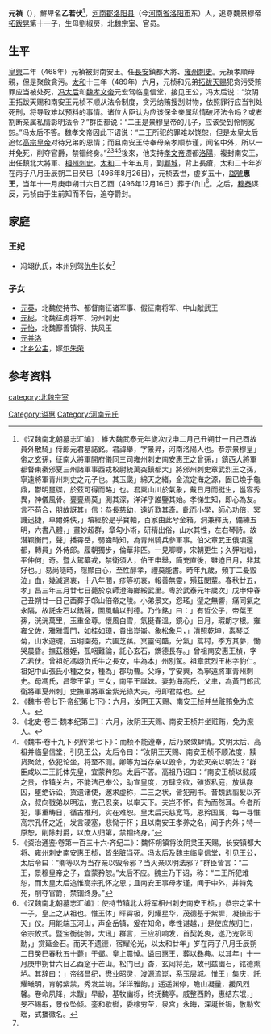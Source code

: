 '''元禎'''（{{bd|447年||496年|8月26日|catIdx=t}}），鮮卑名'''乙若伏'''<ref name="#1">《汉魏南北朝墓志汇编》：維大魏武泰元年歲次戊申二月己丑朔廿一日己酉故員外散騎」侍郎元君墓誌銘。君諱舉，字景昇，河南洛陽人也。恭宗景穆皇」帝之玄孫，征南大將軍開府儀同三司雍州刺史南安惠王之曾孫，」鎮西大將軍都督東秦邠夏三州諸軍事西戎校尉統萬突鎮都大」將邠州刺史章武烈王之孫，寧遠將軍青州刺史之元子也。其玉瓞」綿天之緒，金流定海之源，固已煥乎龜鼎，鬱明璽牒，於茲可得而略」也。君稟山川於氣象，戴日月而挺生，邕容秀異，神儀風骨。亹亹焉莫」測其深，洋洋乎誰鑒其始。孝悌生知，即心為友。言不苟合，朋故訝其」信；恭長慈幼，遠近歎其奇。齔而小學，師心功倍，冥譏迅捷，卓爾殊佚，」墳經於是乎寶軸，百家由此兮金箱。洞兼釋氏，備練五明，六書八體，」畫妙超群，章勾小術，研精出俗，山水其性，左右琴詩。故潛颖衡門，聲」播霄岳，弱齒時知，為青州騎兵參軍事。伯父章武王俄頃還都，轉員」外侍郎。履朝獨步，倫華非匹。一見唧唧，宋朝更生；久狎咄咄，平仲何」奇。暨大駕纂戎，禁衛須人，伯王申舉，簡充直後，雖迫日月，非其好也。」易尚隨時，隱顯由心，至性醇孝，禮莫能書。時年九歲，頻丁二憂毀泣」血，幾滅過衷，十八年間，疹等初哀，報善無靈，殞茲閔輩。春秋廿五，孝」昌三年三月廿七日薨於京師澄海鄉綏武里。粵於武泰元年歲次」戊申仲春己丑朔廿一日己酉葬于邙山倍帝之陵。小弟景文，怨瑤」璧之無響，痛同氣之永隔，故託金石以鐫聲，圖風輪以刊德。乃作銘」曰：」有哲公子，帝葉王孫，洸洸萬里，玉重金尊。懷風白雪，氣挺春溫，鏡心」日月，瑕朗才根。雍雍父佐，雅雅雲門，如桂如璋，貴出崑崙。象松象月，」清照乾坤，素琴泛菊，山水遊魂，五明園苑，六圃芝蓀。冥靈何酷，分氣」蒿村，季方其夢，慟哭晨昏。撫茲繈姪，孤咽難論，託心玄石，鐫德長存。」曾祖南安惠王楨，字乙若伏。曾祖妃馮翊仇氏牛之長女，牛為本」州別駕。祖章武烈王彬字豹仁。祖妃中山張氏小種之女，種為」郡功曹。父竫，字安興，為寧遠將軍青州刺史。母馮氏，昌黎王第」三女，南平王誕妹。妻勃海高氏，父聿，為黃門郎武衛將軍夏州刺」史撫軍將軍金紫光祿大夫，母即君姑也。</ref>，[[河南郡|河南郡]][[洛阳县|洛阳县]]（今[[河南省|河南省]][[洛阳市|洛阳市]]东）人，追尊魏景穆帝[[拓跋晃|拓跋晃]]第十一子，生母劉椒房，北魏宗室、官员。

==生平==
[[皇興|皇興]]二年（468年）元禎被封南安王。任[[長安|長安]]鎮都大將、[[雍州|雍州]][[刺史|刺史]]。元禎孝順母親，但是聚斂貪污。[[太和_(北魏)|太和]]十三年（489年）六月，元桢和兄弟[[拓跋天赐|拓跋天赐]]犯贪污受贿罪应当被处死，[[冯太后|冯太后]]和[[魏孝文帝|魏孝文帝]]元宏驾临皇信堂，接见王公，冯太后说：“汝阴王拓跋天赐和南安王元桢不顺从法令制度，贪污纳贿搜刮财物，依照罪行应当判处死刑，将导致难以预料的事情。诸位大臣认为应该保全亲属私情破坏法令吗？或者割断亲属私情彰明法令？”群臣都说：“二王是景穆皇帝的儿子，应该受到怜悯宽恕。”冯太后不答。魏孝文帝因此下诏说：“二王所犯的罪难以饶恕，但是太皇太后追忆[[魏文成帝|高宗皇帝]]对待兄弟的恩情；而且南安王侍奉母亲孝顺恭谨，闻名中外，所以一并免死，削夺官爵，禁锢终身。”<ref>《魏书·卷七下·帝纪第七下》：六月，汝阴王天赐、南安王桢并坐赃贿免为庶人。</ref><ref>《北史·卷三·魏本纪第三》：六月，汝阴王天赐、南安王桢并坐赃贿，免为庶人。</ref><ref>《魏书·卷十九下·列传第七下》：而桢不能遵奉，后乃聚敛肆情。文明太后、高祖并临皇信堂，引见王公，太后令曰：“汝阴王天赐、南安王桢不顺法度，黩货聚敛，依犯论坐，将至不测。卿等为当存亲以毁令，为欲灭亲以明法？”群臣咸以二王託体先皇，宜蒙矜恕。太后不答。高祖乃诏曰：“南安王桢以懿戚之贵，作镇关右，不能洁己奉公，助宣皇度，方肆贪欲，殖货私庭，放纵姦囚，壅绝诉讼，货遗诸使，邀求虚称，二三之状，皆犯刑书。昔魏武翦髮以齐众，叔向戮弟以明法，克己忍亲，以率天下。夫岂不怀，有为而然耳。今者所犯，事重畴日，循古推刑，实在难恕。皇太后天慈宽笃，恩矜国属，每一寻惟高宗孔怀之近，发言硬塞，悲恸于怀；且以南安王孝养之名，闻于内外；特一原恕，削除封爵，以庶人归第，禁锢终身。”</ref><ref>《资治通鉴·卷第一百三十六·齐纪二》：魏怀朔镇将汝阴灵王天赐，长安镇都大将、雍州刺史南安惠王桢，皆坐脏当死。冯太后及魏主临皇信堂，引见王公，太后令曰：“卿等以为当存亲以毁令邪？当灭亲以明法邪？”群臣皆言：“二王，景穆皇帝之子，宜蒙矜恕。”太后不应。魏主乃下诏，称：“二王所犯难恕，而太皇太后追惟高宗孔怀之恩；且南安王事母孝谨，闻于中外，并特免死，削夺官爵，禁锢终身。”</ref>後來，他支持[[元宏|孝文帝]]遷都[[洛陽|洛陽]]，複封南安王，出任鎮北大將軍、[[相州|相州]][[刺史|刺史]]。[[太和_(北魏孝文帝)|太和]]二十年五月，到[[鄴城|鄴城]]，背上長瘡，太和二十年岁在丙子八月壬辰朔二日癸巳（496年8月26日），元桢去世，虚岁五十，[[諡號|諡號]]'''惠王'''，当年十一月庚申朔廿六日乙酉（496年12月16日）葬于邙山<ref>《汉魏南北朝墓志汇编》：使持节镇北大将军相州刺史南安王桢，」恭宗之第十一子，皇上之从祖也。惟王体」晖霄极，列耀星华，茂德基于紫墀，凝操形于天」仪。用能端玉河山，声金岳镇，爰在知命，孝性谌越，」是使庶族归仁，帝宗攸式。暨宝衡徒御，大讯」群言，王应机响发，首契乾衷，遂乃宠彰司勳，」赏延金石。而天不遗德，宿耀沦光，以太和廿年」岁在丙子八月壬辰朔二日癸巳春秋五十薨」于邺。皇上震悼。谥曰惠王，葬以彝典。以其年」十一月庚申朔廿六日乙酉窆于芒山。松门已」杳，玄闼将芜，故刊兹幽石，铭德熏垆。其辞曰：」帝绪昌纪，懋业昭灵，浚源流崑，系玉层城。惟王」集庆，託耀曦明，育躬紫禁，秀发兰垧。洋洋雅韵，」遥遥渊停，瞻山凝量，援风烈馨。卷命夙降，未黻」早龄，基牧幽栎，终抚魏亭。威整西黔，惠结东氓，」旻不锡嘏，景仪坠倾。銮和歇辔，委榇穷茔，泉宫」永晦，深埏长锔，敬勒玄瑶，式播徽名。</ref>。之后，[[穆泰|穆泰]]谋反，元祯由于生前知而不告，追夺爵封。

==家庭==
===王妃===
*冯翊仇氏，本州别驾[[仇牛|仇牛]]长女<ref name="#1"/>

===子女===
*[[元英|元英]]，北魏使持节、都督南征诸军事、假征南将军、中山献武王
*[[元彬_(北魏)|元彬]]，北魏征虏将军、汾州刺史
*[[元怡|元怡]]，北魏鄯善镇将、扶风王
*[[元并洛|元并洛]]
*[[北乡公主|北乡公主]]，嫁[[尔朱荣|尔朱荣]]

==参考资料==
{{reflist}}

[[category:北魏宗室|category:北魏宗室]]
[[Category:谥惠|Category:谥惠]]
[[Category:河南元氏|Category:河南元氏]]